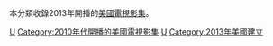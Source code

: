 本分類收錄2013年開播的[[美國|美國]][[電視影集|電視影集]]。

{{year by category
|m=2
|c=0
|d=1
|y=3
|cat=開播的美國電視影集
|sortkey=美國電視
|parent=各年開播的美國電視影集
|subcat=2013年美國電視
}}

[[Category:2013年開播的電視影集|U]]
[[Category:2010年代開播的美國電視影集|Category:2010年代開播的美國電視影集]]
[[Category:2013年電視劇集|U]]
[[Category:2013年美國建立|Category:2013年美國建立]]